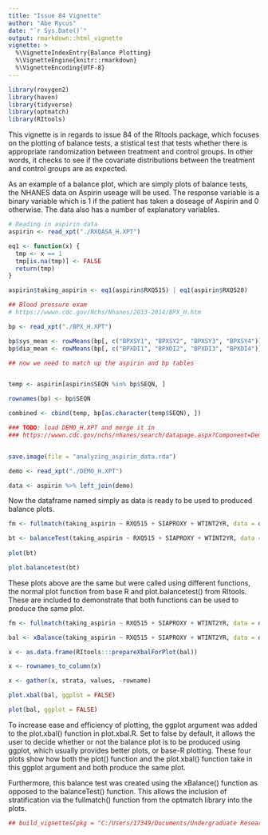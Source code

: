 ```yaml
---
title: "Issue 84 Vignette"
author: "Abe Rycus"
date: "`r Sys.Date()`"
output: rmarkdown::html_vignette
vignette: >
  %\VignetteIndexEntry{Balance Plotting}
  %\VignetteEngine{knitr::rmarkdown}
  %\VignetteEncoding{UTF-8}
---
```


```r
library(roxygen2)
library(haven)
library(tidyverse)
library(optmatch)
library(RItools)
```

This vignette is in regards to issue 84 of the RItools package, which focuses on the plotting of balance tests, a stistical test that tests whether there is appropriate randomization between treatment and control groups. In other words, it checks to see if the covariate distributions between the treatment and control groups are as expected. 

As an example of a balance plot, which are simply plots of balance tests, the NHANES data on Aspirin useage will be used. The response variable is a binary variable which is 1 if the patient has taken a doseage of Aspirin and 0 otherwise. The data also has a number of explanatory variables. 

```r
# Reading in aspirin data
aspirin <- read_xpt("./RXQASA_H.XPT")

eq1 <- function(x) {
  tmp <- x == 1 
  tmp[is.na(tmp)] <- FALSE
  return(tmp)
}

aspirin$taking_aspirin <- eq1(aspirin$RXQ515) | eq1(aspirin$RXQ520)

## Blood pressure exam
# https://wwwn.cdc.gov/Nchs/Nhanes/2013-2014/BPX_H.htm 

bp <- read_xpt("./BPX_H.XPT")

bp$sys_mean <- rowMeans(bp[, c("BPXSY1", "BPXSY2", "BPXSY3", "BPXSY4")], na.rm = TRUE)
bp$dia_mean <- rowMeans(bp[, c("BPXDI1", "BPXDI2", "BPXDI3", "BPXDI4")], na.rm = TRUE)

## now we need to match up the aspirin and bp tables


temp <- aspirin[aspirin$SEQN %in% bp$SEQN, ]

rownames(bp) <- bp$SEQN

combined <- cbind(temp, bp[as.character(temp$SEQN), ])

### TODO: load DEMO_H.XPT and merge it in
### https://wwwn.cdc.gov/nchs/nhanes/search/datapage.aspx?Component=Demographics&CycleBeginYear=2013


save.image(file = "analyzing_aspirin_data.rda")

demo <- read_xpt("./DEMO_H.XPT")

data <- aspirin %>% left_join(demo)

```
Now the dataframe named simply as data is ready to be used to produced balance plots. 

```r
fm <- fullmatch(taking_aspirin ~ RXQ515 + SIAPROXY + WTINT2YR, data = data)

bt <- balanceTest(taking_aspirin ~ RXQ515 + SIAPROXY + WTINT2YR, data = data)
  
plot(bt)

plot.balancetest(bt)
```

These plots above are the same but were called using different functions, the normal plot function from base R and plot.balancetest() from RItools. These are included to demonstrate that both functions can be used to produce the same plot. 

```r
fm <- fullmatch(taking_aspirin ~ RXQ515 + SIAPROXY + WTINT2YR, data = data)

bal <- xBalance(taking_aspirin ~ RXQ515 + SIAPROXY + WTINT2YR, data = data, strata = list(~ fm, unstratified = NULL))

x <- as.data.frame(RItools:::prepareXbalForPlot(bal))

x <- rownames_to_column(x)

x <- gather(x, strata, values, -rowname)

plot.xbal(bal, ggplot = FALSE)

plot(bal, ggplot = FALSE)

```

To increase ease and efficiency of plotting, the ggplot argument was added to the plot.xbal() function in plot.xbal.R. Set to false by default, it allows the user to decide whether or not the balance plot is to be produced using ggplot, which usually provides better plots, or base-R plotting. These four plots show how both the plot() function and the plot.xbal() function take in this ggplot argument and both produce the same plot. 

Furthermore, this balance test was created using the xBalance() function as opposed to the balanceTest() function. This allows the inclusion of stratification via the fullmatch() function from the optmatch library into the plots. 


```r
## build_vignettes(pkg = "C:/Users/17349/Documents/Undergraduate Research/RItools")
```



